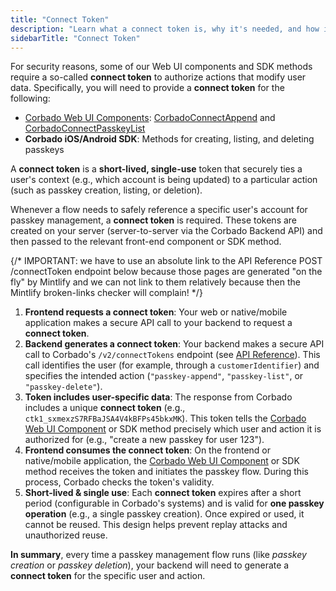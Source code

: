 ```yaml
---
title: "Connect Token"
description: "Learn what a connect token is, why it's needed, and how it's used to secure passkey management actions in your application."
sidebarTitle: "Connect Token"
---
```



<CognitoDemo />

For security reasons, some of our Web UI components and SDK methods require a so-called **connect token** to authorize actions that modify user data. Specifically, you will need to provide a **connect token** for the following:

- [Corbado Web UI Components](/corbado-connect/web-ui-components/overview): [CorbadoConnectAppend](/corbado-connect/web-ui-components/corbadoconnectappend) and [CorbadoConnectPasskeyList](/corbado-connect/web-ui-components/corbadoconnectpasskeylist)
- **Corbado iOS/Android SDK**: Methods for creating, listing, and deleting passkeys

A **connect token** is a **short-lived, single-use** token that securely ties a user's context (e.g., which account is being updated) to a particular action (such as passkey creation, listing, or deletion).

Whenever a flow needs to safely reference a specific user's account for passkey management, a **connect token** is required. These tokens are created on your server (server-to-server via the Corbado Backend API) and then passed to the relevant front-end component or SDK method.

{/* 
IMPORTANT: we have to use an absolute link to the API Reference POST /connectToken endpoint below because those pages are generated
"on the fly" by Mintlify and we can not link to them relatively because then the Mintlify broken-links checker will complain!
*/}

1.  **Frontend requests a **connect token****:
    Your web or native/mobile application makes a secure API call to your backend to request a **connect token**.
2.  **Backend generates a **connect token****:
    Your backend makes a secure API call to Corbado's `/v2/connectTokens` endpoint (see [API Reference](https://docs.corbado.com/api-reference/backend-api/connecttokens/create-a-connecttoken)). This call identifies the user (for example, through a `customerIdentifier`) and specifies the intended action (`"passkey-append"`, `"passkey-list"`, or `"passkey-delete"`).
2.  **Token includes user-specific data**:
    The response from Corbado includes a unique **connect token** (e.g., `ctk1_sxmexzS7RFBaJSA4V4kBFPs45bkxMK`). This token tells the [Corbado Web UI Component](/corbado-connect/web-ui-components/overview) or SDK method precisely which user and action it is authorized for (e.g., "create a new passkey for user 123").
3.  **Frontend consumes the **connect token****:
    On the frontend or native/mobile application, the [Corbado Web UI Component](/corbado-connect/web-ui-components/overview) or SDK method receives the token and initiates the passkey flow. During this process, Corbado checks the token's validity.
4.  **Short-lived & single use**:
    Each **connect token** expires after a short period (configurable in Corbado's systems) and is valid for **one passkey operation** (e.g., a single passkey creation). Once expired or used, it cannot be reused. This design helps prevent replay attacks and unauthorized reuse.

**In summary**, every time a passkey management flow runs (like _passkey creation_ or _passkey deletion_), your backend will need to generate a **connect token** for the specific user and action.